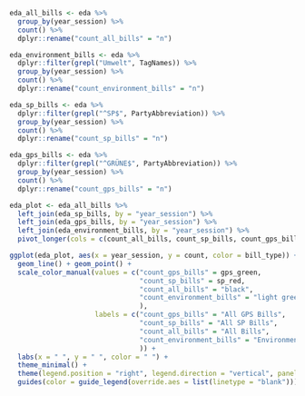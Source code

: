 
```r

eda_all_bills <- eda %>% 
  group_by(year_session) %>% 
  count() %>% 
  dplyr::rename("count_all_bills" = "n")

eda_environment_bills <- eda %>% 
  dplyr::filter(grepl("Umwelt", TagNames)) %>% 
  group_by(year_session) %>% 
  count() %>% 
  dplyr::rename("count_environment_bills" = "n")

eda_sp_bills <- eda %>% 
  dplyr::filter(grepl("^SP$", PartyAbbreviation)) %>% 
  group_by(year_session) %>% 
  count() %>% 
  dplyr::rename("count_sp_bills" = "n")

eda_gps_bills <- eda %>% 
  dplyr::filter(grepl("^GRÜNE$", PartyAbbreviation)) %>% 
  group_by(year_session) %>% 
  count() %>% 
  dplyr::rename("count_gps_bills" = "n")

eda_plot <- eda_all_bills %>% 
  left_join(eda_sp_bills, by = "year_session") %>% 
  left_join(eda_gps_bills, by = "year_session") %>% 
  left_join(eda_environment_bills, by = "year_session") %>% 
  pivot_longer(cols = c(count_all_bills, count_sp_bills, count_gps_bills, count_environment_bills), names_to = "bill_type", values_to = "count")

ggplot(eda_plot, aes(x = year_session, y = count, color = bill_type)) +
  geom_line() + geom_point() + 
  scale_color_manual(values = c("count_gps_bills" = gps_green,
                                "count_sp_bills" = sp_red,
                                "count_all_bills" = "black",
                                "count_environment_bills" = "light green"
                                ), 
                     labels = c("count_gps_bills" = "All GPS Bills",
                                "count_sp_bills" = "All SP Bills",
                                "count_all_bills" = "All Bills",
                                "count_environment_bills" = "Environmental Bills"
                                )) +
  labs(x = " ", y = " ", color = " ") +
  theme_minimal() +
  theme(legend.position = "right", legend.direction = "vertical", panel.grid.minor = element_blank()) +
  guides(color = guide_legend(override.aes = list(linetype = "blank")))

```
